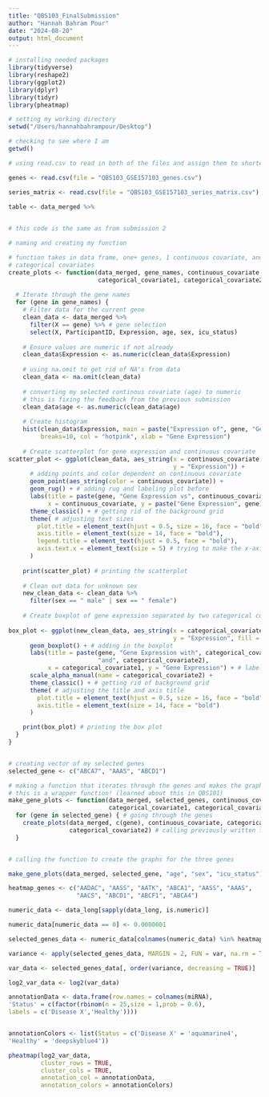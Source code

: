 ```yaml
---
title: "QBS103_FinalSubmission"
author: "Hannah Bahram Pour"
date: "2024-08-20"
output: html_document
---
```


```r

# installing needed packages
library(tidyverse)
library(reshape2)
library(ggplot2)
library(dplyr)
library(tidyr)
library(pheatmap)

# setting my working directory
setwd("/Users/hannahbahrampour/Desktop")

# checking to see where I am
getwd()

# using read.csv to read in both of the files and assign them to shorter variable names

genes <- read.csv(file = "QBS103_GSE157103_genes.csv")

series_matrix <- read.csv(file = "QBS103_GSE157103_series_matrix.csv")

```


```r

table <- data_merged %>%
  

```


```r

# this code is the same as from submission 2

# naming and creating my function

# function takes in data frame, one+ genes, 1 continuous covariate, and two
# categorical covariates
create_plots <- function(data_merged, gene_names, continuous_covariate,
                         categorical_covariate1, categorical_covariate2) {
  
  # Iterate through the gene names
  for (gene in gene_names) {
    # Filter data for the current gene
    clean_data <- data_merged %>%
      filter(X == gene) %>% # gene selection
      select(X, ParticipantID, Expression, age, sex, icu_status)
    
    # Ensure values are numeric if not already
    clean_data$Expression <- as.numeric(clean_data$Expression)
    
    # using na.omit to get rid of NA's from data
    clean_data <- na.omit(clean_data)
    
    # converting my selected continous covariate (age) to numeric
    # this is fixing the feedback from the previous submission
    clean_data$age <- as.numeric(clean_data$age)
    
    # Create histogram
    hist(clean_data$Expression, main = paste("Expression of", gene, "Gene"),
         breaks=10, col = "hotpink", xlab = "Gene Expression")
    
    # Create scatterplot for gene expression and continuous covariate
scatter_plot <- ggplot(clean_data, aes_string(x = continuous_covariate,
                                              y = "Expression")) +
      # adding points and color dependent on continuous covariate
      geom_point(aes_string(color = continuous_covariate)) + 
      geom_rug() + # adding rug and labeling plot before
      labs(title = paste(gene, "Gene Expression vs", continuous_covariate),
           x = continuous_covariate, y = paste("Gene Expression", gene)) +
      theme_classic() + # getting rid of the background grid
      theme( # adjusting text sizes
        plot.title = element_text(hjust = 0.5, size = 16, face = "bold"),
        axis.title = element_text(size = 14, face = "bold"),
        legend.title = element_text(hjust = 0.5, face = "bold"),
        axis.text.x = element_text(size = 5) # trying to make the x-axis more readable
      )
    
    print(scatter_plot) # printing the scatterplot
    
    # Clean out data for unknown sex
    new_clean_data <- clean_data %>%
      filter(sex == " male" | sex == " female")
    
    # Create boxplot of gene expression separated by two categorical covariates
    
box_plot <- ggplot(new_clean_data, aes_string(x = categorical_covariate1,
                                              y = "Expression", fill = categorical_covariate2)) +
      geom_boxplot() + # adding in the boxplot 
      labs(title = paste(gene, "Gene Expression with", categorical_covariate1,
                         "and", categorical_covariate2),
           x = categorical_covariate1, y = "Gene Expression") + # labeling things
      scale_alpha_manual(name = categorical_covariate2) +
      theme_classic() + # getting rid of background grid
      theme( # adjusting the title and axis title
        plot.title = element_text(hjust = 0.5, size = 16, face = "bold"),
        axis.title = element_text(size = 14, face = "bold")
      )

    print(box_plot) # printing the box plot
  }
}


# creating vector of my selected genes
selected_gene <- c("ABCA7", "AAAS", "ABCD1")

# making a function that iterates through the genes and makes the graphs
# this is a wrapper function! (learned about this in QBS101)
make_gene_plots <- function(data_merged, selected_genes, continuous_covariate,
                            categorical_covariate1, categorical_covariate2)
  for (gene in selected_gene) { # going through the genes
    create_plots(data_merged, c(gene), continuous_covariate, categorical_covariate1,
                 categorical_covariate2) # calling previously written function
  }


# calling the function to create the graphs for the three genes

make_gene_plots(data_merged, selected_gene, "age", "sex", "icu_status")

```

```r

heatmap_genes <- c("AADAC", "AASS", "AATK", "ABCA1", "AASS", "AAAS",
                   "AACS", "ABCD1", "ABCF1", "ABCA4")

numeric_data <- data_long[sapply(data_long, is.numeric)]

numeric_data[numeric_data == 0] <- 0.0000001

selected_genes_data <- numeric_data[colnames(numeric_data) %in% heatmap_genes, ]

variance <- apply(selected_genes_data, MARGIN = 2, FUN = var, na.rm = TRUE)

var_data <- selected_genes_data[, order(variance, decreasing = TRUE)]

log2_var_data <- log2(var_data)

annotationData <- data.frame(row.names = colnames(miRNA),
'Status' = c(factor(rbinom(n = 25,size = 1,prob = 0.6),
labels = c('Disease X','Healthy'))))


annotationColors <- list(Status = c('Disease X' = 'aquamarine4',
'Healthy' = 'deepskyblue4'))

pheatmap(log2_var_data,
         cluster_rows = TRUE,
         cluster_cols = TRUE,
         annotation_col = annotationData,
         annotation_colors = annotationColors)



```

```r


```


